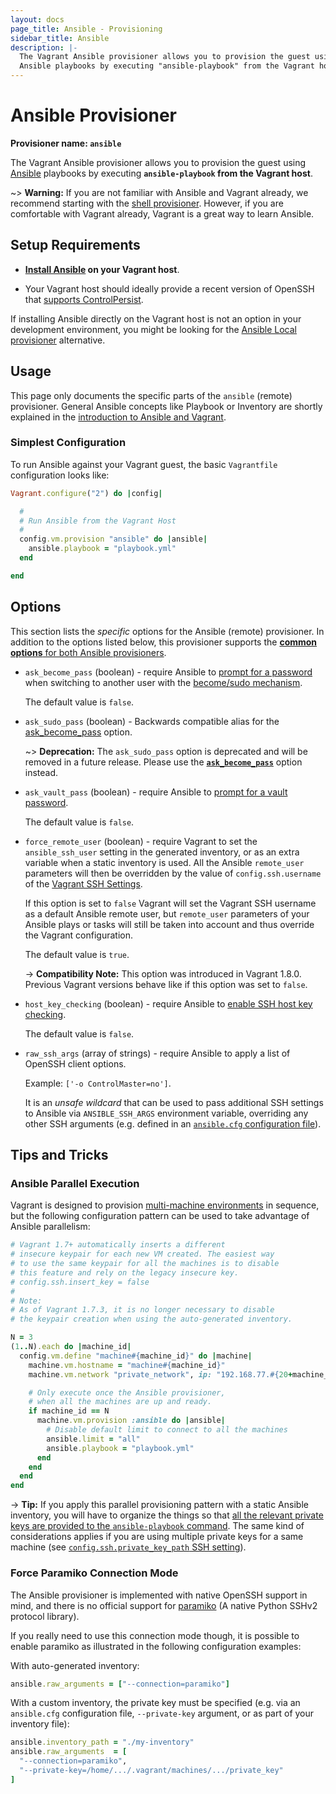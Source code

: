 ```yaml
---
layout: docs
page_title: Ansible - Provisioning
sidebar_title: Ansible
description: |-
  The Vagrant Ansible provisioner allows you to provision the guest using
  Ansible playbooks by executing "ansible-playbook" from the Vagrant host.
---
```


# Ansible Provisioner

**Provisioner name: `ansible`**

The Vagrant Ansible provisioner allows you to provision the guest using [Ansible](http://ansible.com) playbooks by executing **`ansible-playbook` from the Vagrant host**.

~> **Warning:**
If you are not familiar with Ansible and Vagrant already, we recommend starting with the [shell provisioner](/docs/provisioning/shell). However, if you are comfortable with Vagrant already, Vagrant is a great way to learn Ansible.

## Setup Requirements

- **[Install Ansible](https://docs.ansible.com/intro_installation.html#installing-the-control-machine) on your Vagrant host**.

- Your Vagrant host should ideally provide a recent version of OpenSSH that [supports ControlPersist](https://docs.ansible.com/faq.html#how-do-i-get-ansible-to-reuse-connections-enable-kerberized-ssh-or-have-ansible-pay-attention-to-my-local-ssh-config-file).

If installing Ansible directly on the Vagrant host is not an option in your development environment, you might be looking for the [Ansible Local provisioner](/docs/provisioning/ansible_local) alternative.

## Usage

This page only documents the specific parts of the `ansible` (remote) provisioner. General Ansible concepts like Playbook or Inventory are shortly explained in the [introduction to Ansible and Vagrant](/docs/provisioning/ansible_intro).

### Simplest Configuration

To run Ansible against your Vagrant guest, the basic `Vagrantfile` configuration looks like:

```ruby
Vagrant.configure("2") do |config|

  #
  # Run Ansible from the Vagrant Host
  #
  config.vm.provision "ansible" do |ansible|
    ansible.playbook = "playbook.yml"
  end

end
```

## Options

This section lists the _specific_ options for the Ansible (remote) provisioner. In addition to the options listed below, this provisioner supports the [**common options** for both Ansible provisioners](/docs/provisioning/ansible_common).

- `ask_become_pass` (boolean) - require Ansible to [prompt for a password](https://docs.ansible.com/intro_getting_started.html#remote-connection-information) when switching to another user with the [become/sudo mechanism](http://docs.ansible.com/ansible/become.html).

  The default value is `false`.

- `ask_sudo_pass` (boolean) - Backwards compatible alias for the [ask_become_pass](#ask_become_pass) option.

  ~> **Deprecation:**
  The `ask_sudo_pass` option is deprecated and will be removed in a future release. Please use the [**`ask_become_pass`**](#ask_become_pass) option instead.

* `ask_vault_pass` (boolean) - require Ansible to [prompt for a vault password](https://docs.ansible.com/playbooks_vault.html#vault).

  The default value is `false`.

* `force_remote_user` (boolean) - require Vagrant to set the `ansible_ssh_user` setting in the generated inventory, or as an extra variable when a static inventory is used. All the Ansible `remote_user` parameters will then be overridden by the value of `config.ssh.username` of the [Vagrant SSH Settings](/docs/vagrantfile/ssh_settings).

  If this option is set to `false` Vagrant will set the Vagrant SSH username as a default Ansible remote user, but `remote_user` parameters of your Ansible plays or tasks will still be taken into account and thus override the Vagrant configuration.

  The default value is `true`.

  -> **Compatibility Note:** This option was introduced in Vagrant 1.8.0. Previous Vagrant versions behave like if this option was set to `false`.

- `host_key_checking` (boolean) - require Ansible to [enable SSH host key checking](https://docs.ansible.com/intro_getting_started.html#host-key-checking).

  The default value is `false`.

- `raw_ssh_args` (array of strings) - require Ansible to apply a list of OpenSSH client options.

  Example: `['-o ControlMaster=no']`.

  It is an _unsafe wildcard_ that can be used to pass additional SSH settings to Ansible via `ANSIBLE_SSH_ARGS` environment variable, overriding any other SSH arguments (e.g. defined in an [`ansible.cfg` configuration file](https://docs.ansible.com/intro_configuration.html#ssh-args)).

## Tips and Tricks

### Ansible Parallel Execution

Vagrant is designed to provision [multi-machine environments](/docs/multi-machine) in sequence, but the following configuration pattern can be used to take advantage of Ansible parallelism:

```ruby
# Vagrant 1.7+ automatically inserts a different
# insecure keypair for each new VM created. The easiest way
# to use the same keypair for all the machines is to disable
# this feature and rely on the legacy insecure key.
# config.ssh.insert_key = false
#
# Note:
# As of Vagrant 1.7.3, it is no longer necessary to disable
# the keypair creation when using the auto-generated inventory.

N = 3
(1..N).each do |machine_id|
  config.vm.define "machine#{machine_id}" do |machine|
    machine.vm.hostname = "machine#{machine_id}"
    machine.vm.network "private_network", ip: "192.168.77.#{20+machine_id}"

    # Only execute once the Ansible provisioner,
    # when all the machines are up and ready.
    if machine_id == N
      machine.vm.provision :ansible do |ansible|
        # Disable default limit to connect to all the machines
        ansible.limit = "all"
        ansible.playbook = "playbook.yml"
      end
    end
  end
end
```

-> **Tip:**
If you apply this parallel provisioning pattern with a static Ansible inventory,
you will have to organize the things so that [all the relevant private keys are
provided to the `ansible-playbook` command](https://github.com/hashicorp/vagrant/pull/5765#issuecomment-120247738).
The same kind of considerations applies if you are using multiple private keys
for a same machine (see [`config.ssh.private_key_path` SSH setting](/docs/vagrantfile/ssh_settings)).

### Force Paramiko Connection Mode

The Ansible provisioner is implemented with native OpenSSH support in mind, and there is no official support for [paramiko](https://github.com/paramiko/paramiko/) (A native Python SSHv2 protocol library).

If you really need to use this connection mode though, it is possible to enable paramiko as illustrated in the following configuration examples:

With auto-generated inventory:

```ruby
ansible.raw_arguments = ["--connection=paramiko"]
```

With a custom inventory, the private key must be specified (e.g. via an `ansible.cfg` configuration file, `--private-key` argument, or as part of your inventory file):

```ruby
ansible.inventory_path = "./my-inventory"
ansible.raw_arguments  = [
  "--connection=paramiko",
  "--private-key=/home/.../.vagrant/machines/.../private_key"
]
```

